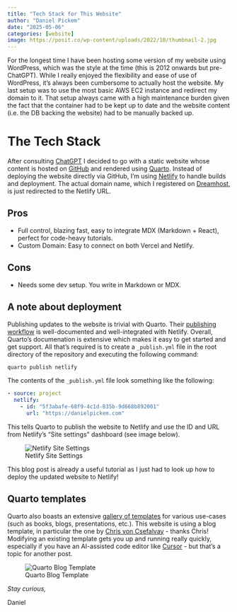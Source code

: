 ```yaml
---
title: "Tech Stack for This Website"
author: "Daniel Pickem"
date: "2025-05-06"
categories: [website]
image: https://posit.co/wp-content/uploads/2022/10/thumbnail-2.jpg
---
```


For the longest time I have been hosting some version of my website using WordPress, which was the style at the time (this is 2012 onwards but pre-ChatGPT). While I really enjoyed the flexibility and ease of use of WordPress, it's always been cumbersome to actually host the website. My last setup was to use the most basic AWS EC2 instance and redirect my domain to it. That setup always came with a high maintenance burden given the fact that the container had to be kept up to date and the website content (i.e. the DB backing the website) had to be manually backed up.

# The Tech Stack

After consulting [ChatGPT](https://chatgpt.com/share/681ae5a6-92b4-800f-9ee2-5f28aecdc2d8) I decided to go with a static website whose content is hosted on [GitHub](https://github.com/dpickem/dpickem.github.io) and rendered using [Quarto](https://quarto.org/). Instead of deploying the website directly via GitHub, I'm using [Netlify](https://www.netlify.com/) to handle builds and deployment. The actual domain name, which I registered on [Dreamhost](https://www.dreamhost.com/), is just redirected to the Netlify URL.

## Pros

- Full control, blazing fast, easy to integrate MDX (Markdown + React), perfect for code-heavy tutorials.
- Custom Domain: Easy to connect on both Vercel and Netlify.

## Cons

- Needs some dev setup. You write in Markdown or MDX.

## A note about deployment

Publishing updates to the website is trivial with Quarto. Their [publishing workflow](https://quarto.org/docs/publishing/netlify.html) is well-documented and well-integrated with Netlify. Overall, Quarto's documenation is extensive which makes it easy to get started and get support. All that's required is to create a <code>_publish.yml</code> file in the root directory of the repository and executing the following command:

```bash
quarto publish netlify
```

The contents of the <code>_publish.yml</code> file look something like the following:

```yaml
- source: project
  netlify:
    - id: "5f3abafe-68f9-4c1d-835b-9d668b892001"
      url: "https://danielpickem.com"
```

This tells Quarto to publish the website to Netlify and use the ID and URL from Netlify's "Site settings" dashboard (see image below).

![Netlify Site Settings](https://quarto.org/docs/publishing/images/netlify-control-panel.png)

This blog post is already a useful tutorial as I just had to look up how to deploy the updated website to Netlify!

## Quarto templates

Quarto also boasts an extensive [gallery of templates](https://quarto.org/docs/gallery/) for various use-cases (such as books, blogs, presentations, etc.). This website is using a blog template, in particular the one by [Chris von Csefalvay](https://chrisvoncsefalvay.com/) - thanks Chris! Modifying an existing template gets you up and running really quickly, especially if you have an AI-assisted code editor like [Cursor](https://www.cursor.com/) - but that's a topic for another post.

![Quarto Blog Template](https://quarto.org/docs/gallery/websites/websites-chris-von-csefalvay.png)

*Stay curious,*

Daniel

